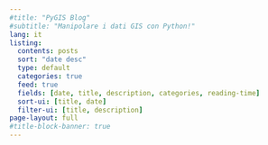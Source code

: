 ```yaml
---
#title: "PyGIS Blog"
#subtitle: "Manipolare i dati GIS con Python!"
lang: it
listing:
  contents: posts
  sort: "date desc"
  type: default
  categories: true
  feed: true
  fields: [date, title, description, categories, reading-time]
  sort-ui: [title, date]
  filter-ui: [title, description]
page-layout: full
#title-block-banner: true
---
```



